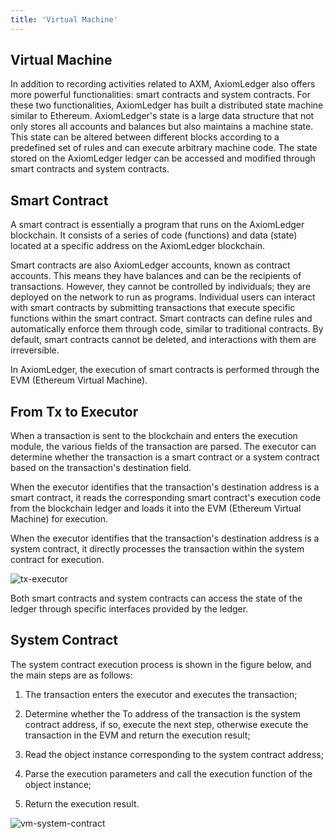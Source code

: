 ```yaml
---
title: 'Virtual Machine'
---
```


## Virtual Machine

In addition to recording activities related to AXM, AxiomLedger also offers more powerful functionalities: smart contracts and system contracts. For these two functionalities, AxiomLedger has built a distributed state machine similar to Ethereum. AxiomLedger's state is a large data structure that not only stores all accounts and balances but also maintains a machine state. This state can be altered between different blocks according to a predefined set of rules and can execute arbitrary machine code. The state stored on the AxiomLedger ledger can be accessed and modified through smart contracts and system contracts.

## Smart Contract

A smart contract is essentially a program that runs on the AxiomLedger blockchain. It consists of a series of code (functions) and data (state) located at a specific address on the AxiomLedger blockchain.

Smart contracts are also AxiomLedger accounts, known as contract accounts. This means they have balances and can be the recipients of transactions. However, they cannot be controlled by individuals; they are deployed on the network to run as programs. Individual users can interact with smart contracts by submitting transactions that execute specific functions within the smart contract. Smart contracts can define rules and automatically enforce them through code, similar to traditional contracts. By default, smart contracts cannot be deleted, and interactions with them are irreversible.

In AxiomLedger, the execution of smart contracts is performed through the EVM (Ethereum Virtual Machine).

## From Tx to Executor

When a transaction is sent to the blockchain and enters the execution module, the various fields of the transaction are parsed. The executor can determine whether the transaction is a smart contract or a system contract based on the transaction's destination field.

When the executor identifies that the transaction's destination address is a smart contract, it reads the corresponding smart contract's execution code from the blockchain ledger and loads it into the EVM (Ethereum Virtual Machine) for execution.

When the executor identifies that the transaction's destination address is a system contract, it directly processes the transaction within the system contract for execution.

![tx-executor](../../images/tx_exe_en.png)

Both smart contracts and system contracts can access the state of the ledger through specific interfaces provided by the ledger.

## System Contract

The system contract execution process is shown in the figure below, and the main steps are as follows:

1. The transaction enters the executor and executes the transaction;

2. Determine whether the To address of the transaction is the system contract address, if so, execute the next step, otherwise execute the transaction in the EVM and return the execution result;

3. Read the object instance corresponding to the system contract address;

4. Parse the execution parameters and call the execution function of the object instance;

5. Return the execution result.

![vm-system-contract](../../images/vm_system_contract_en.png)
